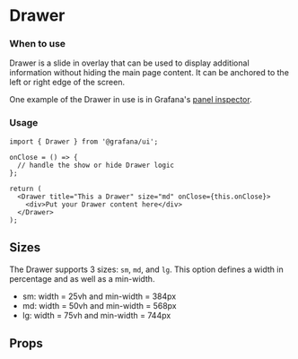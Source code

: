 
<Meta title="MDX|Drawer" component={Drawer} />

# Drawer

### When to use

Drawer is a slide in overlay that can be used to display additional information without hiding the main page content. It can be anchored to the left or right edge of the screen.

One example of the Drawer in use is in Grafana's [panel inspector](https://grafana.com/docs/grafana/latest/panels/inspect-panel/).

### Usage

```tsx
import { Drawer } from '@grafana/ui';

onClose = () => {
  // handle the show or hide Drawer logic
};

return (
  <Drawer title="This a Drawer" size="md" onClose={this.onClose}>
    <div>Put your Drawer content here</div>
  </Drawer>
);
```

## Sizes

The Drawer supports 3 sizes: `sm`, `md`, and `lg`. This option defines a width in percentage and as well as a min-width.

- sm: width = 25vh and min-width = 384px
- md: width = 50vh and min-width = 568px
- lg: width = 75vh and min-width = 744px

## Props

<ArgsTypes of={Drawer} />
